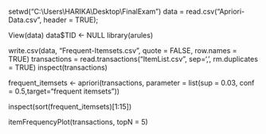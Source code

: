 setwd("C:\\Users\\HARIKA\\Desktop\\FinalExam")
data = read.csv("Apriori-Data.csv", header = TRUE);

View(data)
data$TID <- NULL
library(arules)

write.csv(data, "Frequent-Itemsets.csv", quote = FALSE, row.names = TRUE)
transactions = read.transactions("ItemList.csv", sep=',', rm.duplicates = TRUE)
inspect(transactions)

frequent_itemsets <- apriori(transactions, parameter = list(sup = 0.03, conf = 0.5,target="frequent itemsets"))

inspect(sort(frequent_itemsets)[1:15])

itemFrequencyPlot(transactions, topN = 5)